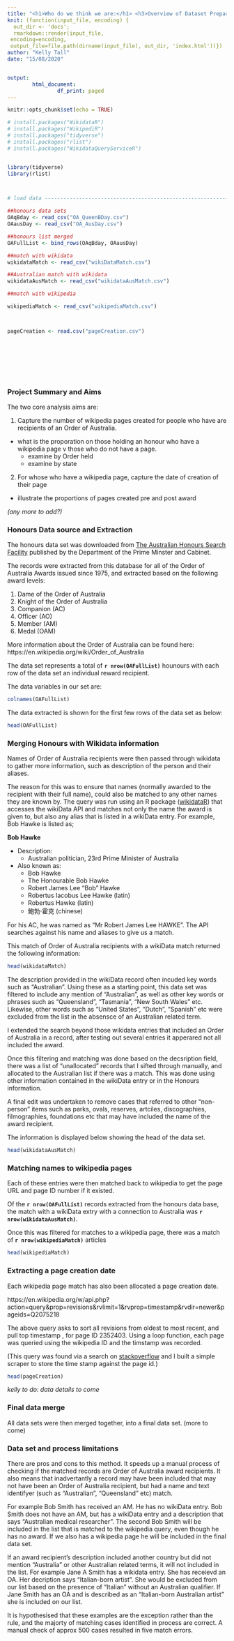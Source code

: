 ```yaml
---
title: "<h1>Who do we think we are:</h1> <h3>Overview of Dataset Preparation</h3>"
knit: (function(input_file, encoding) {
  out_dir <- 'docs';
  rmarkdown::render(input_file,
 encoding=encoding,
 output_file=file.path(dirname(input_file), out_dir, 'index.html'))})
author: "Kelly Tall"
date: "15/08/2020"


output: 
        html_document:
                df_print: paged        
---
```


```r
knitr::opts_chunk$set(echo = TRUE)

# install.packages("WikidataR")
# install.packages("WikipediR")
# install.packages("tidyverse")
# install.packages("rlist")
# install.packages("WikidataQueryServiceR")


library(tidyverse)
library(rlist)



# load data ---------------------------------------------------------------

##honours data sets
OAqBday <- read_csv("OA_QueenBDay.csv")
OAausDay <- read_csv("OA_AusDay.csv")

##honours list merged
OAFullList <- bind_rows(OAqBday, OAausDay)

##match with wikidata
wikidataMatch <- read_csv("wikiDataMatch.csv") 

##Australian match with wikidata
wikidataAusMatch <- read_csv("wikidataAusMatch.csv")

##match with wikipedia

wikipediaMatch <- read_csv("wikipediaMatch.csv") 



pageCreation <- read.csv("pageCreation.csv")









```

### Project Summary and Aims

The two core analysis aims are:

1. Capture the number of wikipedia pages created for people who have are recipients of an Order of Australia.
* what is the proporation on those holding an honour who have a wikipedia page v those who do not have a page.
  + examine by Order held
  + examine by state 



2. For whose who have a wikipedia page, capture the date of creation of their page
* illustrate the proportions of pages created pre and post award
  
<i>(any more to add?)</i> 

### Honours Data source and Extraction 

The honours data set was downloaded from <a href="https://honours.pmc.gov.au/honours/search">The Australian Honours Search Facility</a> published by the Department of the Prime Minster and Cabinet.

The records were extracted from this database for all of the Order of Australia Awards issued since 1975, and extracted based on the following award levels:
        
1. Dame of the Order of Australia 
2. Knight of the Order of Australia  
3. Companion (AC) 
4. Officer (AO) 
5. Member (AM) 
6. Medal (OAM) 

More information about the Order of Australia can be found here: https://en.wikipedia.org/wiki/Order_of_Australia

The data set represents a total of <b>`r nrow(OAFullList)`</b> hounours with each row of the data set an individual reward recipient.

The data variables in our set are:

```r
colnames(OAFullList)

```

The data extracted is shown for the first few rows of the data set as below:

```r
head(OAFullList)
```


### Merging Honours with Wikidata information

Names of Order of Australia recipients were then passed through wikidata to gather more information, such as description of the person and their aliases. 

The reason for this was to ensure that names (normally awarded to the recipient with their full name), could also be matched to any other names they are known by. The query was run using an R package (<a href="https://cran.r-project.org/web/packages/WikidataR/WikidataR.pdf">wikidataR</a>) that accesses the wikiData API and matches not only the name the award is given to, but also any alias that is listed in a wikiData entry.  For example, Bob Hawke is listed as;

<b>Bob Hawke</b>

* Description:
  + Australian politician, 23rd Prime Minister of Australia

* Also known as: 
  + Bob Hawke
  + The Honourable Bob Hawke
  + Robert James Lee "Bob" Hawke
  + Robertus Iacobus Lee Hawke (latin)
  + Robertus Hawke (latin)
  + 鮑勃·霍克 (chinese)
        
For his AC, he was named as "Mr Robert James Lee HAWKE". The API searches against his name and aliases to give us a match.

This match of Order of Australia recipients with a wikiData match returned the following information:

```r
head(wikidataMatch)
```

The description provided in the wikiData record often incuded key words such as "Australian". Using these as a starting point, this data set was filtered to include any mention of "Australian", as well as other key words or phrases such as "Queensland", "Tasmania", "New South Wales" etc. Likewise, other words such as "United States", "Dutch", "Spanish" etc were excluded from the list in the absensce of an Australian related term. 

I extended the search beyond those wikidata entries that included an Order of Australia in a record, after testing out several entries it apperared not all included the award. 


Once this filtering and matching was done based on the decsription field, there was a list of "unallocated" records that I sifted through manually, and allocated to the Australian list if there was a match. This was done using other information contained in the wikiData entry or in the Honours information.

A final edit was undertaken to remove cases that referred to other "non-person" items such as parks, ovals, reserves, artciles, discographies, filmographies, foundations etc that may have included the name of the award recipient. 

The information is displayed below showing the head of the data set.   

```r
head(wikidataAusMatch)
```

### Matching names to wikipedia pages

Each of these entries were then matched back to wikipedia to get the page URL and page ID number if it existed. 

Of the <b>`r nrow(OAFullList)`</b> records extracted from the honours data base, the match with a wikiData extry with a connection to Australia was <b>`r nrow(wikidataAusMatch)`</b>. 

Once this was filtered for matches to a wikipedia page, there was a match of <b>`r nrow(wikipediaMatch)`</b> articles


```r
head(wikipediaMatch)
```


### Extracting a page creation date  

Each wikipedia page match has also been allocated a page creation date.

https://en.wikipedia.org/w/api.php?action=query&prop=revisions&rvlimit=1&rvprop=timestamp&rvdir=newer&pageids=Q2075218 

The above query asks to sort all revisions from oldest to most recent, and pull top timestamp , for page ID 2352403. Using a loop function, each page was queried using the wikipedia ID and the timstamp was recorded.  

(This query was found via a search on <a href="https://stackoverflow.com/questions/43898352/how-to-get-date-of-creation-of-wikipedia-page-by-api">stackoverflow</a> and I built a simple scraper to store the time stamp against the page id.) 

```r
head(pageCreation)
```


<i>kelly to do: data details to come </i>

### Final data merge

All data sets were then merged together, into a final data set.
(more to come)

### Data set and process limitations

There are pros and cons to this method. It speeds up a manual process of checking if the matched records are Order of Australia award recipients. It also means that inadvertantly a record may have been included that may not have been an Order of Australia recipient, but had a name and text identifyer (such as "Australian", "Queensland" etc) match. 

For example Bob Smith has received an AM. He has no wikiData entry. Bob Smith does not have an AM, but has a wikiData entry and a description that says "Australian medical researcher". The second Bob Smith  will be included in the list that is matched to the wikipedia query, even though he has no award. If we also has a wikipedia page he will be included in the final data set.

If an award recipient's description included another country but did not mention "Australia" or other Australian related terms, it will not included in the list. For example Jane A Smith has a wikidata entry. She has receievd an OA. Her decription says "Italian-born artist". She would be excluded from our list based on the presence of "Italian" without an Australian qualifier. If Jane Smith has an OA and is described as an "Italian-born Australian artist" she is included on our list.

It is hypothesised that these examples are the exception rather than the rule, and the majorty of matching cases identified in process are correct. A manual check of approx 500 cases resulted in five match errors. 


